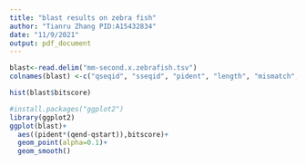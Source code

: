 ```yaml
---
title: "blast results on zebra fish"
author: "Tianru Zhang PID:A15432834"
date: "11/9/2021"
output: pdf_document
---
```


```r
blast<-read.delim("mm-second.x.zebrafish.tsv")
colnames(blast) <-c("qseqid", "sseqid", "pident", "length", "mismatch", "gapopen", "qstart", "qend", "sstart", "send", "evalue", "bitscore")

hist(blast$bitscore)

```



```r
#install.packages("ggplot2")
library(ggplot2)
ggplot(blast)+
  aes((pident*(qend-qstart)),bitscore)+
  geom_point(alpha=0.1)+
  geom_smooth()
```





